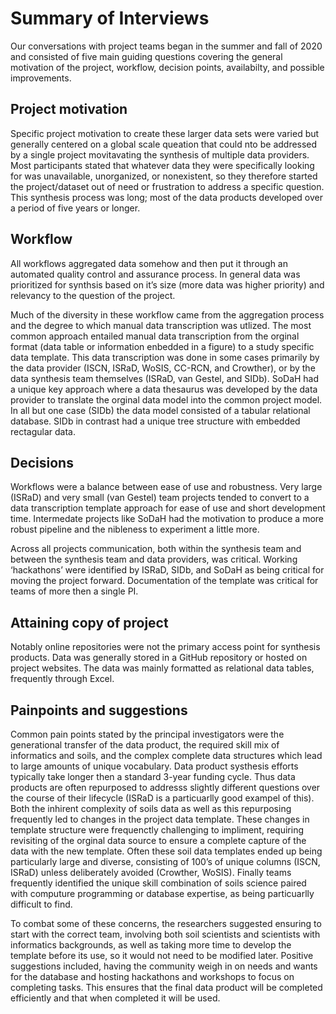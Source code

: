 # Summary of Interviews

Our conversations with project teams began in the summer and fall of 2020 and consisted of five main guiding questions covering the general motivation of the project, workflow, decision points, availabilty, and possible improvements.

## Project motivation

Specific project motivation to create these larger data sets were varied but generally centered on a global scale queation that could nto be addressed by a single project movitavating the synthesis of multiple data providers.
Most participants stated that whatever data they were specifically looking for was unavailable, unorganized, or nonexistent, so they therefore started the project/dataset out of need or frustration to address a specific question.
This synthesis process was long; most of the data products developed over a period of five years or longer.

## Workflow

All workflows aggregated data somehow and then put it through an automated quality control and assurance process.
In general data was prioritized for synthsis based on it's size (more data was higher priority) and relevancy to the question of the project.

Much of the diversity in these workflow came from the aggregation process and the degree to which manual data transcription was utlized.
The most common approach entailed manual data transcription from the orginal format (data table or information enbedded in a figure) to a study specific data template. 
This data transcription was done in some cases primarily by the data provider (ISCN, ISRaD, WoSIS, CC-RCN, and Crowther), or by the data synthesis team themselves (ISRaD, van Gestel, and SIDb). 
SoDaH had a unique key approach where a data thesaurus was developed by the data provider to translate the orginal data model into the common project model.
In all but one case (SIDb) the data model consisted of a tabular relational database.
SIDb in contrast had a unique tree structure with embedded rectagular data.
 
## Decisions

Workflows were a balance between ease of use and robustness. 
Very large (ISRaD) and very small (van Gestel) team projects tended to convert to a data transcription template approach for ease of use and short development time. 
Intermedate projects like SoDaH had the motivation to produce a more robust pipeline and the nibleness to experiment a little more.

Across all projects communication, both within the synthesis team and between the synthesis team and data providers, was critical.
Working 'hackathons' were identified by ISRaD, SIDb, and SoDaH as being critical for moving the project forward.
Documentation of the template was critical for teams of more then a single PI.

## Attaining copy of project

Notably online repositories were not the primary access point for synthesis products.
Data was generally stored in a GitHub repository or hosted on project websites.
The data was mainly formatted as relational data tables, frequently through Excel.

## Painpoints and suggestions

Common pain points stated by the principal investigators were the generational transfer of the data product, the required skill mix of informatics and soils, and the complex complete data structures which lead to large amounts of unique vocabulary.
Data product systhesis efforts typically take longer then a standard 3-year funding cycle. 
Thus data products are often repurposed to addresss slightly different questions over the course of their lifecycle (ISRaD is a particuarlly good exampel of this).
Both the inhirent complexity of soils data as well as this repurposing frequently led to changes in the project data template.
These changes in template structure were frequenctly challenging to impliment, requiring revisiting of the orginal data source to ensure a complete capture of the data with the new template.
Often these soil data templates ended up being particularly large and diverse, consisting of 100's of unique columns (ISCN, ISRaD) unless deliberately avoided (Crowther, WoSIS).
Finally teams frequently identified the unique skill combination of soils science paired with computure programming or database expertise, as being particuarlly difficult to find.

To combat some of these concerns, the researchers suggested ensuring to start with the correct team, involving both soil scientists and scientists with informatics backgrounds, as well as taking more time to develop the template before its use, so it would not need to be modified later.
Positive suggestions included, having the community weigh in on needs and wants for the database and hosting hackathons and workshops to focus on completing tasks.
This ensures that the final data product will be completed efficiently and that when completed it will be used. 
